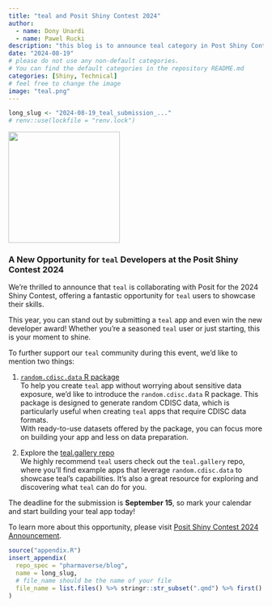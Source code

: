 ```yaml
---
title: "teal and Posit Shiny Contest 2024"
author:
  - name: Dony Unardi
  - name: Pawel Rucki
description: "this blog is to announce teal category in Post Shiny Contest 2024 and to inform users on resources to make their teal app for the submission."
date: "2024-08-19"
# please do not use any non-default categories.
# You can find the default categories in the repository README.md
categories: [Shiny, Technical]
# feel free to change the image
image: "teal.png"
---
```


<!--------------- typical setup ----------------->

```r
long_slug <- "2024-08-19_teal_submission_..."
# renv::use(lockfile = "renv.lock")
```

<!--------------- post begins here ----------------->

![](teal.png){fig-align="center" width="220"}

### A New Opportunity for `teal` Developers at the Posit Shiny Contest 2024

We're thrilled to announce that `teal` is collaborating with Posit for the 2024 Shiny Contest, offering a fantastic opportunity for `teal` users to showcase their skills.

This year, you can stand out by submitting a `teal` app and even win the new developer award!
Whether you're a seasoned `teal` user or just starting, this is your moment to shine.

To further support our `teal` community during this event, we'd like to mention two things:

1.  [`random.cdisc.data` R package](https://insightsengineering.github.io/random.cdisc.data/) \
    To help you create `teal` app without worrying about sensitive data exposure, we’d like to introduce the `random.cdisc.data` R package.
    This package is designed to generate random CDISC data, which is particularly useful when creating `teal` apps that require CDISC data formats.
    \
    With ready-to-use datasets offered by the package, you can focus more on building your app and less on data preparation.

2.  Explore the [teal.gallery repo](https://github.com/insightsengineering/teal.gallery) \
    We highly recommend `teal` users check out the `teal.gallery` repo, where you’ll find example apps that leverage `random.cdisc.data` to showcase teal’s capabilities. It’s also a great resource for exploring and discovering what `teal` can do for you.

The deadline for the submission is **September 15**, so mark your calendar and start building your teal app today!

To learn more about this opportunity, please visit [Posit Shiny Contest 2024 Announcement](https://posit.co/blog/announcing-the-2024-shiny-contest/).

<!--------------- appendices go here ----------------->

```r
source("appendix.R")
insert_appendix(
  repo_spec = "pharmaverse/blog",
  name = long_slug,
  # file_name should be the name of your file
  file_name = list.files() %>% stringr::str_subset(".qmd") %>% first()
)
```
